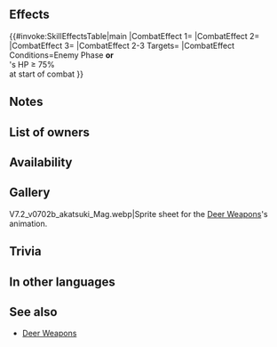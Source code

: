 {{Weapon Infobox
|tagid=SID_ラウアディア
|intID=3824
|userVersion1=Closed
|userVersion2=Open
|exclusive=0
|weaponType=Red Tome
|cost=200
|might=8
|range=2
|effect=If foe initiates combat or if foe's HP ≥ 75% at start of combat, grants Atk+5 to unit, inflicts Atk-5 on foe, and inflicts Special cooldown charge -1 on foe per attack during combat. (Only highest value applied. Does not stack.)
|required=Elfire;Ruin
|next=Rauðrdeer+
|promotionRarity=5
|promotionTier=1
|properties=random_owner
}}
==Effects==
{{#invoke:SkillEffectsTable|main
|CombatEffect 1={{SkillEffectText|Temporary buffs|Atk|5}}
|CombatEffect 2={{SkillEffectText|Temporary debuffs|Atk|5}}
|CombatEffect 3={{SkillEffectText|Guard}}
|CombatEffect 2-3 Targets={{SkillTargetText|Foe}}
|CombatEffect Conditions=Enemy Phase '''or'''<br>{{SkillTargetText|Foe}}'s HP ≥ 75%<br>at start of combat
}}
==Notes==
{{IfFoeInitiates}}
{{Temporary buffs}}
{{Temporary debuffs}}
{{CooldownChargeMinus}}
==List of owners==
{{Skill Hero List}}
==Availability==
{{PassiveFocusList}}
{{PassiveDistributionList}}
{{PassiveCombatManualList}}
==Gallery==
<gallery>
V7.2_v0702b_akatsuki_Mag.webp|Sprite sheet for the [[Skill families/Weapons#Deer|Deer Weapons]]'s animation.
</gallery>
==Trivia==
{{TomeColorTrivia|rauðr}}
==In other languages==
{{OtherLanguages
|japanese=ラウアディア
|german=Rauðrhirsch
|spanishEU=Ciervo carmesí
|spanishLA=Ciervo carmesí
|french=Biche rubis
|italian=Rubincervo
|chineseTW=赤紅之鹿
|portuguese=Cervo rubro
}}
==See also==
{{See also skills|cond=(Description LIKE '%if foe initiates combat%f foe_s HP%at start of combat%grants Atk+%to unit%inflicts Atk-%on foe during combat%' OR Description LIKE '%if foe initiates combat%f foe_s HP%at start of combat%inflicts Special cooldown charge -1 on foe per attack%') AND Exclusive='1' AND NAME NOT LIKE '%deer+'}}
* [[Skill families/Weapons#Deer|Deer Weapons]]
{{Weapons Navbox}}